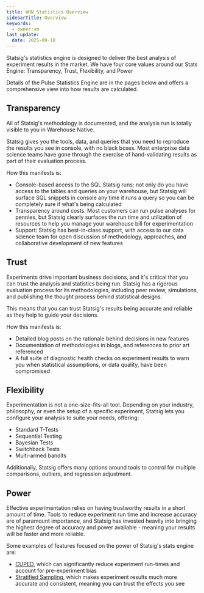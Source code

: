 ```yaml
---
title: WHN Statistics Overview
sidebarTitle: Overview
keywords:
  - owner:vm
last_update:
  date: 2025-09-18
---
```


Statsig's statistics engine is designed to deliver the best analysis of experiment results in the market. We have four core values around our Stats Engine: Transparency, Trust, Flexibility, and Power

Details of the Pulse Statistics Engine are in the pages below and offers a comprehensive view into how results are calculated.

## Transparency

All of Statsig's methodology is documented, and the analysis run is totally visible to you in Warehouse Native.

Statsig gives you the tools, data, and queries that you need to reproduce the results you see in console, with no black boxes. Most enterprise data science teams have gone through the exercise of hand-validating results as part of their evaluation process.

How this manifests is:

- Console-based access to the SQL Statsig runs; not only do you have access to the tables and queries on your warehouse, but Statsig will surface SQL snippets in console any time it runs a query so you can be completely sure if what's being calculated
- Transparency around costs. Most customers can run pulse analyses for pennies, but Statsig clearly surfaces the run time and utilization of resources to help you manage your warehouse bill for experimentation
- Support: Statsig has best-in-class support, with access to our data science team for open discussion of methodology, approaches, and collaborative development of new features

## Trust

Experiments drive important business decisions, and it's critical that you can trust the analysis and statistics being run. Statsig has a rigorous evaluation process for its methodologies, including peer review, simulations, and publishing the thought process behind statistical designs.

This means that you can trust Statsig's results being accurate and reliable as they help to guide your decisions.

How this manifests is:

- Detailed blog posts on the rationale behind decisions in new features
- Documentation of methodologies in blogs, and references to prior art referenced
- A full suite of diagnostic health checks on experiment results to warn you when statistical assumptions, or data quality, have been compromised

## Flexibility

Experimentation is not a one-size-fits-all tool. Depending on your industry, philosophy, or even the setup of a specific experiment, Statsig lets you configure your analysis to suite your needs, offering:

- Standard T-Tests
- Sequential Testing
- Bayesian Tests
- Switchback Tests
- Multi-armed bandits

Additionally, Statsig offers many options around tools to control for multiple comparisons, outliers, and regression adjustment.

## Power

Effective experimentation relies on having trustworthy results in a short amount of time. Tools to reduce experiment run time and increase accuracy are of paramount importance, and Statsig has invested heavily into bringing the highest degree of accuracy and power available - meaning your results will be faster and more reliable.

Some examples of features focused on the power of Statsig's stats engine are:

- [CUPED](https://www.statsig.com/blog/cuped), which can significantly reduce experiment run-times and account for pre-experiment bias
- [Stratified Sampling](/experiments-plus/stratified-sampling), which makes experiment results much more accurate and consistent, meaning you can trust the effects you see
